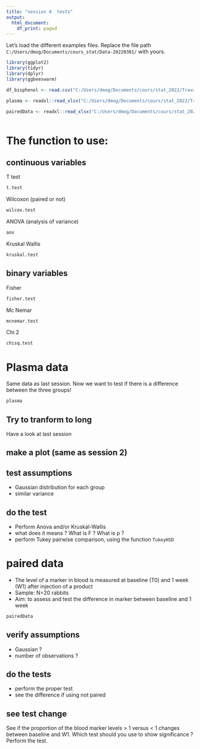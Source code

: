 ```yaml
---
title: "session 4  tests"
output:
  html_document:
    df_print: paged
---
```


Let's load the different examples files. Replace the file path `C:/Users/dmog/Documents/cours_stat/Data-20220301/` with yours.

```r
library(ggplot2)
library(tidyr)
library(dplyr)
library(ggbeeswarm)

df_bisphenol <- read.csv("C:/Users/dmog/Documents/cours/stat_2022/Travaux_Pratiques/Session4_tets_partie2/data/ExerciceBisphenol.csv")

plasma <- readxl::read_xlsx("C:/Users/dmog/Documents/cours/stat_2022/Travaux_Pratiques/Session4_tets_partie2/data/ExercicePlasmaCholesterol.xlsx")

pairedData <- readxl::read_xlsx("C:/Users/dmog/Documents/cours/stat_2022/Travaux_Pratiques/Session4_tets_partie2/data/pairedData.xlsx")



```


# The function to use:
## continuous variables

T test
```r
t.test
```

Wilcoxon (paired or not)

```r
wilcox.test
```

ANOVA (analysis of variance)

```r
aov
```

Kruskal Wallis

```r
kruskal.test
```




## binary variables

Fisher

```r
fisher.test
```

Mc Nemar
```r
mcnemar.test
```

Chi 2
```r
chisq.test
```


# Plasma data

Same data as last session. Now we want to test if there is a difference between the three groups!

```r
plasma
```
## Try to tranform to long

Have a look at last session

## make a plot (same as session 2)


## test assumptions

- Gaussian distribution for each group
- similar variance

## do the test

- Perform Anova and/or Kruskal-Wallis
- what does it means ? What is F ? What is p ?
- perform Tukey pairwise comparison, using the function `TukeyHSD`


# paired data

- The level of a marker in blood is measured at baseline (T0) and 1 week (W1) after injection of a product
- Sample: N=20 rabbits
- Aim: to assess and test the difference in marker between baseline and 1 week

```r
pairedData
```


## verify assumptions

- Gaussian ?
- number of observations ?

## do the tests

- perform the proper test
- see the difference if using not paired 

## see test change

See if the proportion of the blood marker levels > 1 versus < 1 changes between baseline and W1. Which test should you use to show significance ? Perform the test.


